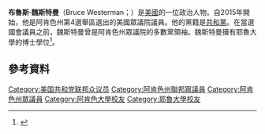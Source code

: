 '''布魯斯·魏斯特曼'''（Bruce Westerman；{{bd|1967年|11月18日}}）是[[美國|美國]]的一位政治人物。自2015年開始，他是阿肯色州第4選舉區選出的美國眾議院議員。他的黨籍是[[共和黨_(美國)|共和黨]]。在當選國會議員之前，魏斯特曼曾是阿肯色州眾議院的多數黨領袖。魏斯特曼擁有耶魯大學的博士學位<ref>{{cite web|url=http://votesmart.org/candidate/119120/bruce-westerman|title=Bruce Westerman's Biography|publisher=votesmart.org|accessdate=January 12, 2014|archive-date=2019-07-02|archive-url=https://web.archive.org/web/20190702075043/https://votesmart.org/candidate/119120/bruce-westerman|dead-url=no}}</ref>。
== 參考資料 ==
{{reflist}}

{{DEFAULTSORT:Westerman}}
[[Category:美国共和党联邦众议员|Category:美国共和党联邦众议员]]
[[Category:阿肯色州聯邦眾議員|Category:阿肯色州聯邦眾議員]]
[[Category:阿肯色州眾議員|Category:阿肯色州眾議員]]
[[Category:阿肯色大學校友|Category:阿肯色大學校友]]
[[Category:耶魯大學校友|Category:耶魯大學校友]]